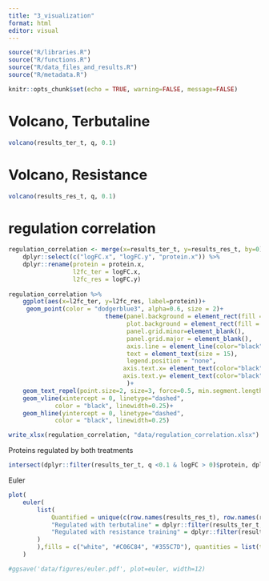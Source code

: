 ```yaml
---
title: "3_visualization"
format: html
editor: visual
---
```


```r

source("R/libraries.R")
source("R/functions.R")
source("R/data_files_and_results.R")
source("R/metadata.R")

knitr::opts_chunk$set(echo = TRUE, warning=FALSE, message=FALSE)
```

# Volcano, Terbutaline

```r
volcano(results_ter_t, q, 0.1)
```

# Volcano, Resistance

```r
volcano(results_res_t, q, 0.1)
```

# regulation correlation

```r
regulation_correlation <- merge(x=results_ter_t, y=results_res_t, by=0) %>% 
    dplyr::select(c("logFC.x", "logFC.y", "protein.x")) %>% 
    dplyr::rename(protein = protein.x,
                  l2fc_ter = logFC.x,
                  l2fc_res = logFC.y)
    
regulation_correlation %>%
    ggplot(aes(x=l2fc_ter, y=l2fc_res, label=protein))+
     geom_point(color = "dodgerblue3", alpha=0.6, size = 2)+
                           theme(panel.background = element_rect(fill = "transparent", colour = NA),
                                 plot.background = element_rect(fill = "transparent", colour = NA),
                                 panel.grid.minor=element_blank(),
                                 panel.grid.major = element_blank(),
                                 axis.line = element_line(color="black"),
                                 text = element_text(size = 15),
                                 legend.position = "none",
                                axis.text.x= element_text(color="black", size=15),
                                axis.text.y= element_text(color="black", siz=15)
                                 )+
    geom_text_repel(point.size=2, size=3, force=0.5, min.segment.length = 0.1)+
    geom_vline(xintercept = 0, linetype="dashed", 
             color = "black", linewidth=0.25)+
    geom_hline(yintercept = 0, linetype="dashed", 
             color = "black", linewidth=0.25)

write_xlsx(regulation_correlation, "data/regulation_correlation.xlsx")


```

Proteins regulated by both treatments

```r
intersect(dplyr::filter(results_ter_t, q <0.1 & logFC > 0)$protein, dplyr::filter(results_res_t, q <0.1 & logFC > 0)$protein)
```

Euler

```r
plot(
    euler(
        list(
            Quantified = unique(c(row.names(results_res_t), row.names(results_ter_t))),
            "Regulated with terbutaline" = dplyr::filter(results_ter_t, q <0.1)$protein,
            "Regulated with resistance training" = dplyr::filter(results_res_t, q <0.1)$protein
        )
        ),fills = c("white", "#C06C84", "#355C7D"), quantities = list(type = "counts"), legend =TRUE
    )

#ggsave('data/figures/euler.pdf', plot=euler, width=12)
```
